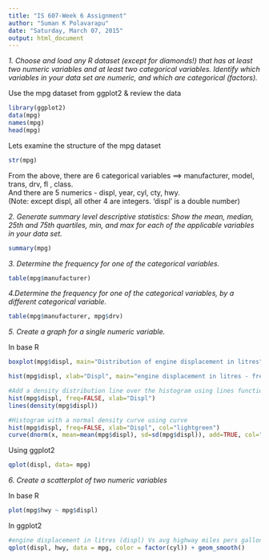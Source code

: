 ```yaml
---
title: "IS 607-Week 6 Assignment"
author: "Suman K Polavarapu"
date: "Saturday, March 07, 2015"
output: html_document
---
```



_1. Choose and load any R dataset (except for diamonds!) that has at least two numeric variables and at least two categorical variables. Identify which variables in your data set are numeric, and which are categorical (factors)._

Use the mpg dataset from ggplot2 & review the data

```r
library(ggplot2)
data(mpg)
names(mpg)
head(mpg)
```


Lets examine the structure of the mpg dataset
```r
str(mpg)
```


From the above, there are 6 categorical variables ==>  manufacturer, model, trans, drv, fl , class.\
And there are 5 numerics - displ, year, cyl, cty, hwy. \
(Note: except displ, all other 4 are integers. 'displ' is a double number)


_2. Generate summary level descriptive statistics: Show the mean, median, 25th and 75th quartiles, min, and max for each of the applicable variables in your data set._

```r
summary(mpg)
```


_3. Determine the frequency for one of the categorical variables._

```r
table(mpg$manufacturer)
```


_4.Determine the frequency for one of the categorical variables, by a different categorical variable._

```r
table(mpg$manufacturer, mpg$drv)
```


_5. Create a graph for a single numeric variable._

In base R
```r
boxplot(mpg$displ, main="Distribution of engine displacement in litres")

hist(mpg$displ, xlab="Displ", main="engine displacement in litres - frequencies")

#Add a density distribution line over the histogram using lines function.
hist(mpg$displ, freq=FALSE, xlab="Displ")
lines(density(mpg$displ))

#Histogram with a normal density curve using curve
hist(mpg$displ, freq=FALSE, xlab="Displ", col="lightgreen")
curve(dnorm(x, mean=mean(mpg$displ), sd=sd(mpg$displ)), add=TRUE, col="darkblue", lwd=2)
```


Using ggplot2

```r
qplot(displ, data= mpg)
```


_6. Create a scatterplot of two numeric variables_

In base R
```r
plot(mpg$hwy ~ mpg$displ)
```


In ggplot2

```r
#engine displacement in litres (displ) Vs avg highway miles pers gallon (hwy). Points colored by number of cylenders.
qplot(displ, hwy, data = mpg, color = factor(cyl)) + geom_smooth()
```




